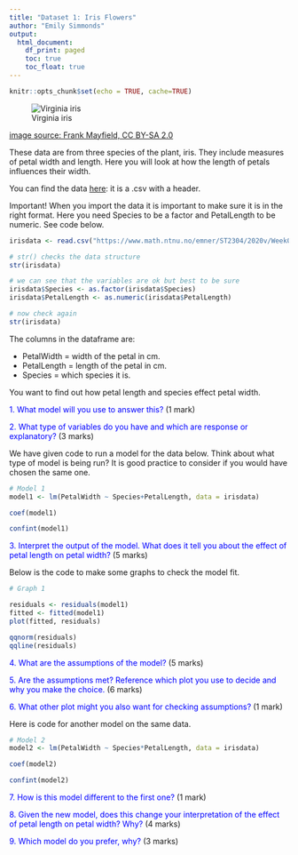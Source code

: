 ```yaml
---
title: "Dataset 1: Iris Flowers"
author: "Emily Simmonds"
output:
  html_document:
    df_print: paged
    toc: true
    toc_float: true
---
```


```r
knitr::opts_chunk$set(echo = TRUE, cache=TRUE)
```

![Virginia iris](https://upload.wikimedia.org/wikipedia/commons/thumb/9/9f/Iris_virginica.jpg/512px-Iris_virginica.jpg)

[image source: Frank Mayfield, CC BY-SA 2.0](https://commons.wikimedia.org/wiki/File:Iris_virginica.jpg)


These data are from three species of the plant, iris. They include measures of petal width and length. Here you will look at how the length of petals influences their width.

You can find the data [here](https://www.math.ntnu.no/emner/ST2304/2020v/Week09/irisdata.csv): it is a .csv with a header.

Important! When you import the data it is important to make sure it is in the right format. Here you need Species to be a factor and PetalLength to be numeric. See code below.

```r
irisdata <- read.csv("https://www.math.ntnu.no/emner/ST2304/2020v/Week09/irisdata.csv", header=T)

# str() checks the data structure
str(irisdata)

# we can see that the variables are ok but best to be sure
irisdata$Species <- as.factor(irisdata$Species)
irisdata$PetalLength <- as.numeric(irisdata$PetalLength)

# now check again
str(irisdata)
```

The columns in the dataframe are:

- PetalWidth = width of the petal in cm.
- PetalLength = length of the petal in cm.
- Species = which species it is.

You want to find out how petal length and species effect petal width.

<span style="color:blue">1. What model will you use to answer this?</span> (1 mark)

<span style="color:blue">2. What type of variables do you have and which are response or explanatory?</span> (3 marks)

We have given code to run a model for the data below. Think about what type of model is being run? It is good practice to consider if you would have chosen the same one.

```r
# Model 1
model1 <- lm(PetalWidth ~ Species+PetalLength, data = irisdata)

coef(model1)

confint(model1)
```


<span style="color:blue">3. Interpret the output of the model. What does it tell you about the effect of petal length on petal width?</span> (5 marks)


Below is the code to make some graphs to check the model fit.

```r

# Graph 1

residuals <- residuals(model1)
fitted <- fitted(model1)
plot(fitted, residuals)

qqnorm(residuals)
qqline(residuals)
```

<span style="color:blue">4. What are the assumptions of the model?</span> (5 marks)


<span style="color:blue">5. Are the assumptions met? Reference which plot you use to decide and why you make the choice.</span> (6 marks)


<span style="color:blue">6. What other plot might you also want for checking assumptions?</span> (1 mark)


Here is code for another model on the same data.

```r

# Model 2
model2 <- lm(PetalWidth ~ Species*PetalLength, data = irisdata)

coef(model2)

confint(model2)
```


<span style="color:blue">7. How is this model different to the first one?</span> (1 mark)


<span style="color:blue">8. Given the new model, does this change your interpretation of the effect of petal length on petal width? Why?</span> (4 marks)


<span style="color:blue">9. Which model do you prefer, why?</span> (3 marks)

